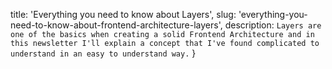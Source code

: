   title: 'Everything you need to know about Layers',
  slug: 'everything-you-need-to-know-about-frontend-architecture-layers',
  description: `Layers are one of the basics when creating a solid Frontend Architecture and in this newsletter I'll explain a concept that I've found complicated to understand in an easy to understand way.`
}
